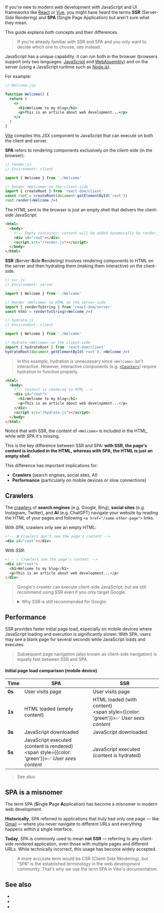 
If you're new to modern web development with JavaScript and UI frameworks like [React](https://react.dev) or [Vue](https://vuejs.org), you might have heard the terms **SSR** (Server-Side Rendering) and **SPA** (Single Page Application) but aren't sure what they mean.

This guide explains both concepts and their differences.

> If you're already familiar with SSR and SPA and you only want to decide which one to choose, see <Link href="/SSR-vs-SPA" /> instead.

JavaScript has a unique capability: it can run both in the browser (browsers support only two languages: [JavaScript](https://en.wikipedia.org/wiki/JavaScript) and [WebAssembly](https://webassembly.org)) and on the server (using a JavaScript runtime such as [Node.js](https://nodejs.org)).

For example:

```jsx
// Welcome.jsx

function Welcome() {
  return (
    <>
      <h1>Welcome to my blog</h1>
      <p>This is an article about web development...</p>
    </>
  )
}
```

[Vite](https://vite.dev) compiles this JSX component to JavaScript that can execute on both the client and server.

**SPA** refers to rendering components exclusively on the client-side (in the browser):

```jsx
// render.js
// Environment: client

import { Welcome } from './Welcome'

// Render <Welcome> on the client-side
import { createRoot } from 'react-dom/client'
const root = createRoot(document.getElementById('root'))
root.render(<Welcome />)
```

The HTML sent to the browser is just an empty shell that delivers the client-side JavaScript:

```html
<html>
  <body>
    <!-- Empty container: content will be added dynamically by render.js -->
    <div id="root"></div>
    <script src="/render.js"></script>
  </body>
</html>
```

**SSR** (**S**erver-**S**ide **R**endering) involves rendering components to HTML on the server and then <Link href="/hydration">hydrating</Link> them (making them interactive) on the client-side.

```jsx
// ssr.js
// Environment: server

import { Welcome } from './Welcome'

// Render <Welcome> to HTML on the server-side
import { renderToString } from 'react-dom/server'
const html = renderToString(<Welcome />)
```

```jsx
// hydrate.js
// Environment: client

import { Welcome } from './Welcome'

// Hydrate <Welcome> on the client-side
import { hydrateRoot } from 'react-dom/client'
hydrateRoot(document.getElementById('root'), <Welcome />)
```

> In this example, hydration is unnecessary since `<Welcome>` isn't interactive. However, interactive components (e.g. [`<Counter>`](https://gist.github.com/brillout/16ee742e9c58536a620441c76a713173)) require hydration to function properly.

```html
<html>
  <body>
    <!-- Content is rendered to HTML -->
    <div id="root">
      <h1>Welcome to my blog</h1>
      <p>This is an article about web development...</p>
    </div>
    <script src="/hydrate.js"></script>
  </body>
</html>
```

Notice that with SSR, the content of `<Welcome>` is included in the HTML, while with SPA it's missing.

This is the key difference between SSR and SPA: **with SSR, the page's content is included in the HTML, whereas with SPA, the HTML is just an empty shell**.

This difference has important implications for:
- **Crawlers** (search engines, social sites, AI)
- **Performance** (particularly on mobile devices or slow connections)


## Crawlers

The [crawlers](https://en.wikipedia.org/wiki/Web_crawler) of **search engines** (e.g. Google, Bing), **social sites** (e.g. Instagram, Twitter), and **AI** (e.g. ChatGPT) navigate your website by reading the HTML of your pages and following `<a href="/some-other-page">` links.

With *SPA*, crawlers only see an empty HTML:

```html
<!-- ❌ Crawlers don't see the page's content -->
<div id="root"></div>
```

With *SSR*:

```html
<!-- ✅ Crawlers see the page's content -->
<div id="root">
  <h1>Welcome to my blog</h1>
  <p>This is an article about web development...</p>
</div>
```

> Google's crawler can execute client-side JavaScript, but we still recommend using SSR even if you only target Google.
>
> <details>
> <summary>Why SSR is still recommended for Google:</summary>
>
> Google's crawler is unique because it can execute client-side JavaScript. This means Google can index the content of SPA apps, but there are several limitations:
>
> - **Unreliable execution**: JavaScript execution may fail or time out.
> - **Delayed indexing**: Google processes JavaScript content in a second wave, which can delay indexing.
> - **Performance impact**: Heavy JavaScript can cause crawling issues.
> - **Future uncertainty**: Google may discontinue JavaScript execution as SSR has become ubiquitous (Google started JavaScript execution at a time when SSR wasn't as widespread as it is today).
>
> For these reasons, SSR remains the recommended approach even if you only target Google.
> </details>


## Performance

SSR provides faster initial page load, especially on mobile devices where JavaScript loading and execution is significantly slower. With SPA, users may see a blank page for several seconds while JavaScript loads and executes.

> Subsequent page navigation (also known as <Link href="/client-routing">client-side navigation</Link>) is equally fast between SSR and SPA.

#### Initial page load comparison (mobile device)

| Time | SPA | SSR |
|------|-----|-----|
| **0s** | User visits page | User visits page |
| **1s** | HTML loaded (empty content) | HTML loaded (with content)<br/><span style={{color: 'green'}}>✅ *User sees content*</span> |
| **3s** | JavaScript downloaded | JavaScript downloaded |
| **5s** | JavaScript executed (content is rendered)<br/><span style={{color: 'green'}}>✅ *User sees content*</span> | JavaScript executed (content is hydrated) |

> See also: <Link href="/SSR-vs-SPA" />


## SPA is a misnomer

The term SPA (**S**ingle **P**age **A**pplication) has become a misnomer in modern web development.

**Historically**, SPA referred to applications that truly had only one page — like [Gmail](https://thehistoryoftheweb.com/what-does-ajax-even-stand-for/) — where you never navigate to different URLs and everything happens within a single interface.

**Today**, SPA is commonly used to mean **not SSR** — referring to any client-side rendered application, even those with multiple pages and different URLs. While technically incorrect, this usage has become widely accepted.

> A more accurate term would be CSR (Client-Side Rendering), but "SPA" is the established terminology in the web development community. That's why we use the term SPA in Vike's documentation.


## See also

- <Link href="/SSR-vs-SPA" />
- <Link href="/hydration" />
- <Link href="/ssr" />
